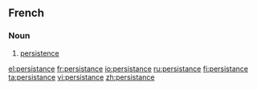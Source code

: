 ==French==

===Noun===
{{fr-noun|f|-}}

# [[persistence]]

[[el:persistance]]
[[fr:persistance]]
[[io:persistance]]
[[ru:persistance]]
[[fi:persistance]]
[[ta:persistance]]
[[vi:persistance]]
[[zh:persistance]]